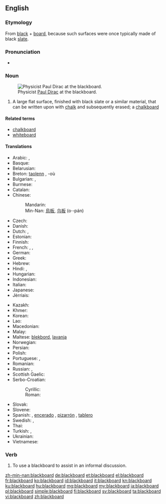 ==English==
{{wikipedia}}

===Etymology===
From [[black]] + [[board]], because such surfaces were once typically made of black [[slate]].

===Pronunciation===
* {{audio|en-us-blackboard.ogg|Audio (US)}}

===Noun===
{{en-noun}}
[[Image:Diracb.jpg|thumb|right|Physicist [[w:Paul Dirac|Paul Dirac]] at the blackboard.]]

# A large flat surface, finished with black slate or a similar material, that can be written upon with [[chalk]] and subsequently erased; a [[chalkboard]]

====Related terms====
* [[chalkboard]]
* [[whiteboard]]

====Translations====
{{trans-top|a surface that can be written upon with chalk}}
* Arabic: {{t-|ar|سبورة|f|tr=sabūra|sc=Arab}}, {{t-|ar|لوح|m|tr=lawḥ|sc=Arab}}
* Basque: {{t-|eu|arbela|xs=Basque}}
* Belarusian: {{t-|be|дошка|f|tr=dóška|sc=Cyrl}}
* Breton: [[taolenn]] {{f}}, -où {{p}}
* Bulgarian: {{t+|bg|дъска|f|tr=dǎská|sc=Cyrl}}, {{t-|bg|черна дъска|f|tr=čérna dǎská}}
* Burmese: {{t+|my|ကျောက်သင်ပုန်း|tr=kjau' thin boun׃|sc=Mymr}}
* Catalan: {{t+|ca|pissarra|f}}
* Chinese:
*: Mandarin: {{t+|cmn|黑板|tr=hēibǎn|sc=Hani}}
*: Min-Nan: [[烏板]], [[乌板]] (o·-pán)
* Czech: {{t+|cs|tabule|f}}
* Danish: {{t-|da|tavle|c}}
* Dutch: {{t+|nl|schoolbord|n}}, {{t+|nl|bord|n}}
* Estonian: {{t-|et|tahvel}}
* Finnish: {{t+|fi|liitutaulu}}
* French: {{t+|fr|tableau|m}}, {{t+|fr|tableau noir|m}}, {{t+|fr|ardoise|f}}
* German: {{t+|de|Tafel|f}}
* Greek: {{t+|el|μαυροπίνακας|m|tr=mavropínakas|sc=Grek}}
* Hebrew: {{t-|he|לוח|m|tr=luakh|sc=Hebr}}
* Hindi: {{t-|hi|श्यामपट|tr=śyāmpaṭ|sc=Deva}}, {{t-|hi|ब्लैकबोर्ड|tr=blaikborḍ|sc=Deva}}
* Hungarian: {{t-|hu|iskolai tábla}}
* Indonesian: {{t+|id|papan tulis}}
* Italian: {{t+|it|lavagna|f}}
* Japanese: {{t-|ja|黒板|tr=こくばん, kokuban|sc=Jpan}}
* Jèrriais: {{tø|roa-jer|néthe plianche|f}}
{{trans-mid}}
* Kazakh: {{t|kk|тақта|tr=takta|sc=Cyrl}}
* Khmer: {{t-|km|ក្ដារខៀន|tr=kdaa kʰiən|sc=Khmr}}
* Korean: {{t+|ko|칠판|tr=chilpan|sc=Hang}}
* Lao: {{t+|lo|ກະດານ|tr=kadaan|sc=Laoo}}
* Macedonian: {{t-|mk|табла|f|tr=tábla}}
* Malay: {{t-|ms|papan hitam}}
* Maltese: [[blekbord]], [[lavanja]]
* Norwegian: {{t-|no|tavle|m|f}}
* Persian: {{t+|fa|تخته سیاه|tr=taxte-ye siyâh|sc=fa-Arab}}
* Polish: {{t+|pl|tablica|f}}
* Portuguese: {{t+|pt|lousa|f}}, {{t-|pt|quadro negro|m}}
* Romanian: {{t-|ro|tablă|f}}
* Russian: {{t+|ru|доска|f|tr=doská|sc=Cyrl}}, {{t-|ru|классная доска|f|tr=klássnaja doská|sc=Cyrl}}
* Scottish Gaelic: {{t-|gd|bòrd-dubh|m}}
* Serbo-Croatian:
*: Cyrillic: {{t-|sh|табла|f}}
*: Roman: {{t-|sh|tabla|f}}
* Slovak: {{t-|sk|tabuľa|f}}
* Slovene: {{t-|sl|tabla|f}}
* Spanish: {{t-|es|pizarra|f}}, [[encerado]] {{m}} {{qualifier|Spain}}, [[pizarrón]] {{m}} {{qualifier|Latin America}}, [[tablero]] {{m}} {{qualifier|Colombia}}
* Swedish: {{t-|sv|svart tavla|c}}, {{t-|sv|skrivtavla|c}}
* Thai: {{t+|th|กระดานดำ|tr=gràdaandam|sc=Thai}}
* Turkish: {{t+|tr|tahta}}, {{t+|tr|kara tahta}}
* Ukrainian: {{t+|uk|дошка|f|tr=dóška|sc=Cyrl}}
* Vietnamese: {{t+|vi|bảng đen}}
{{trans-bottom}}

===Verb===
{{en-verb}}

# To use a blackboard to assist in an informal discussion.

[[zh-min-nan:blackboard]]
[[de:blackboard]]
[[et:blackboard]]
[[el:blackboard]]
[[fr:blackboard]]
[[ko:blackboard]]
[[id:blackboard]]
[[it:blackboard]]
[[kn:blackboard]]
[[ku:blackboard]]
[[hu:blackboard]]
[[mg:blackboard]]
[[my:blackboard]]
[[ja:blackboard]]
[[pl:blackboard]]
[[simple:blackboard]]
[[fi:blackboard]]
[[sv:blackboard]]
[[ta:blackboard]]
[[vi:blackboard]]
[[zh:blackboard]]